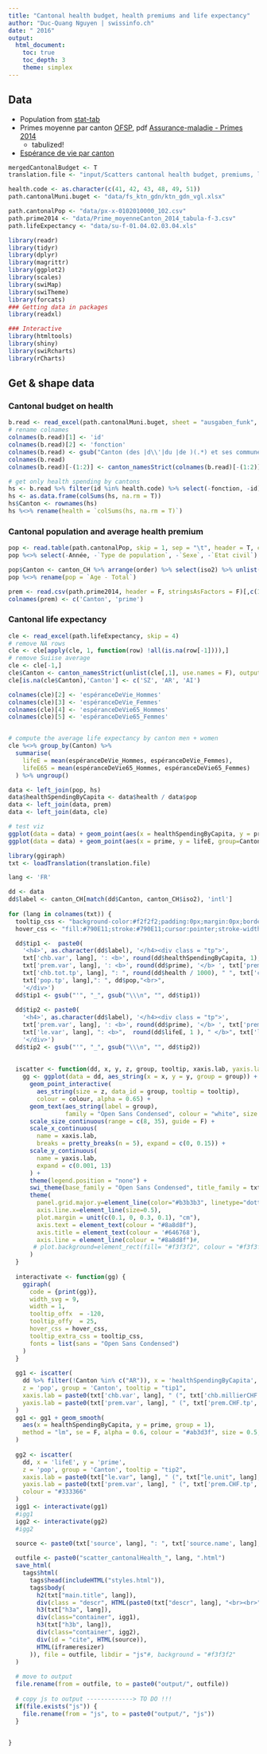 ```yaml
---
title: "Cantonal health budget, health premiums and life expectancy"
author: "Duc-Quang Nguyen | swissinfo.ch"
date: " 2016"
output: 
  html_document:
    toc: true
    toc_depth: 3
    theme: simplex
---
```



## Data

* Population from [stat-tab](https://www.pxweb.bfs.admin.ch/Table.aspx?layout=tableViewLayout2&px_tableid=px-x-0102010000_102%5cpx-x-0102010000_102.px&px_language=fr&px_type=PX&px_db=px-x-0102010000_102&rxid=c52f847b-3e18-4f95-be22-520dd3a44e44)
* Primes moyenne par canton [OFSP](http://www.bag.admin.ch/themen/krankenversicherung/00261/15006/index.html?lang=fr), pdf [Assurance-maladie - Primes 2014](http://www.bag.admin.ch/themen/krankenversicherung/00261/15006/index.html?lang=fr&download=NHzLpZeg7t,lnp6I0NTU042l2Z6ln1ae2IZn4Z2qZpnO2Yuq2Z6gpJCLeX54f2ym162epYbg2c_JjKbNoKSn6A--)
  * tabulized!
* [Espérance de vie par canton](https://www.bfs.admin.ch/bfs/fr/home/statistiques/population/naissances-deces/deces-mortalite-esperance-vie.assetdetail.317642.html)

```r

mergedCantonalBudget <- T
translation.file <- "input/Scatters cantonal health budget, premiums, life expectancy - Sheet1.csv"

health.code <- as.character(c(41, 42, 43, 48, 49, 51))
path.cantonalMuni.buget <- "data/fs_ktn_gdn/ktn_gdn_vgl.xlsx"

path.cantonalPop <- "data/px-x-0102010000_102.csv"
path.prime2014 <- "data/Prime_moyenneCanton_2014_tabula-f-3.csv"
path.lifeExpectancy <- "data/su-f-01.04.02.03.04.xls"

library(readr)
library(tidyr)
library(dplyr)
library(magrittr)
library(ggplot2)
library(scales)
library(swiMap)
library(swiTheme)
library(forcats)
### Getting data in packages
library(readxl)

### Interactive 
library(htmltools)
library(shiny)
library(swiRcharts)
library(rCharts)
```

## Get & shape data

### Cantonal budget on health
```r
b.read <- read_excel(path.cantonalMuni.buget, sheet = "ausgaben_funk", skip = 6)
# rename colnames
colnames(b.read)[1] <- 'id'
colnames(b.read)[2] <- 'fonction'
colnames(b.read) <- gsub("Canton (des |d\\'|du |de )(.*) et ses communes", "\\2", colnames(b.read))
colnames(b.read)
colnames(b.read)[-(1:2)] <- canton_namesStrict(colnames(b.read)[-(1:2)], "iso2")

# get only health spending by cantons
hs <- b.read %>% filter(id %in% health.code) %>% select(-fonction, -id)
hs <- as.data.frame(colSums(hs, na.rm = T))
hs$Canton <- rownames(hs)
hs %<>% rename(health = `colSums(hs, na.rm = T)`)
```

### Cantonal population and average health premium
```r
pop <- read.table(path.cantonalPop, skip = 1, sep = "\t", header = T, check.names = F, encoding = "latin1")
pop %<>% select(-Année, -`Type de population`, -`Sexe`, -`Etat civil`)

pop$Canton <- canton_CH %>% arrange(order) %>% select(iso2) %>% unlist() %>% as.character()
pop %<>% rename(pop = `Age - Total`)

prem <- read.csv(path.prime2014, header = F, stringsAsFactors = F)[,c(1, 3)]
colnames(prem) <- c('Canton', 'prime')
```

### Cantonal life expectancy
```r
cle <- read_excel(path.lifeExpectancy, skip = 4)
# remove NA rows
cle <- cle[apply(cle, 1, function(row) !all(is.na(row[-1]))),]
# remove Suiise average
cle <- cle[-1,]
cle$Canton <- canton_namesStrict(unlist(cle[,1], use.names = F), output = "iso2")
cle[is.na(cle$Canton),'Canton'] <- c('SZ', 'AR', 'AI')

colnames(cle)[2] <- 'espéranceDeVie_Hommes'
colnames(cle)[3] <- 'espéranceDeVie_Femmes'
colnames(cle)[4] <- 'espéranceDeVie65_Hommes'
colnames(cle)[5] <- 'espéranceDeVie65_Femmes'


# compute the average life expectancy by canton men + women
cle %<>% group_by(Canton) %>%
  summarise(
    lifeE = mean(espéranceDeVie_Hommes, espéranceDeVie_Femmes),
    lifeE65 = mean(espéranceDeVie65_Hommes, espéranceDeVie65_Femmes)
  ) %>% ungroup()

```

```r
data <- left_join(pop, hs)
data$healthSpendingByCapita <- data$health / data$pop
data <- left_join(data, prem)
data <- left_join(data, cle)

# test viz
ggplot(data = data) + geom_point(aes(x = healthSpendingByCapita, y = prime, group=Canton, size = pop))
ggplot(data = data) + geom_point(aes(x = prime, y = lifeE, group=Canton, size = pop))
```


```r
library(ggiraph)
txt <- loadTranslation(translation.file)

lang <- 'FR'

dd <- data
dd$label <- canton_CH[match(dd$Canton, canton_CH$iso2), 'intl']
  
for (lang in colnames(txt)) {
  tooltip_css <- "background-color:#f2f2f2;padding:0px;margin:0px;border-radius:5px;"
  hover_css <- "fill:#790E11;stroke:#790E11;cursor:pointer;stroke-width:3px"

  dd$tip1 <-  paste0(
    '<h4>', as.character(dd$label), '</h4><div class = "tp">', 
    txt['chb.var', lang], ': <b>', round(dd$healthSpendingByCapita, 1), ' </b>', txt['chb.millierCHF.tp', lang], '<br>',
    txt['prem.var', lang], ': <b>', round(dd$prime), '</b> ', txt['prem.CHF.tp', lang], '<br><br>',
    txt['chb.tot.tp', lang], ": ", round(dd$health / 1000), " ", txt['chb.tot.million', lang], "<br>",
    txt['pop.tp', lang],": ", dd$pop,"<br>",
    '</div>')
  dd$tip1 <- gsub("'", "_", gsub("\\\n", "", dd$tip1))
  
  dd$tip2 <- paste0(
    '<h4>', as.character(dd$label), '</h4><div class = "tp">', 
    txt['prem.var', lang], ': <b>', round(dd$prime), '</b> ', txt['prem.CHF.tp', lang], '<br>',
    txt['le.var', lang], ": <b>",  round(dd$lifeE, 1 ), " </b>", txt['le.unit', lang], "<br>",
    '</div>')
  dd$tip2 <- gsub("'", "_", gsub("\\\n", "", dd$tip2))
  
  
  iscatter <- function(dd, x, y, z, group, tooltip, xaxis.lab, yaxis.lab = "", colour = "#336666") {
    gg <- ggplot(data = dd, aes_string(x = x, y = y, group = group)) + 
      geom_point_interactive(
        aes_string(size = z, data_id = group, tooltip = tooltip), 
        colour = colour, alpha = 0.65) +
      geom_text(aes_string(label = group), 
                family = "Open Sans Condensed", colour = "white", size = 4) + 
      scale_size_continuous(range = c(8, 35), guide = F) + 
      scale_x_continuous(
        name = xaxis.lab, 
        breaks = pretty_breaks(n = 5), expand = c(0, 0.15)) + 
      scale_y_continuous(
        name = yaxis.lab,
        expand = c(0.001, 13)
      ) + 
      theme(legend.position = "none") + 
      swi_theme(base_family = "Open Sans Condensed", title_family = txt["title.font", lang]) + 
      theme(
        panel.grid.major.y=element_line(color="#b3b3b3", linetype="dotted", size=0.02),
        axis.line.x=element_line(size=0.5),
        plot.margin = unit(c(0.1, 0, 0.3, 0.1), "cm"),
        axis.text = element_text(colour = "#8a8d8f"),
        axis.title = element_text(colour = '#646768'),
        axis.line = element_line(colour = "#8a8d8f")#,
       # plot.background=element_rect(fill= "#f3f3f2", colour = "#f3f3f2")
      )
  }
  
  interactivate <- function(gg) {
    ggiraph(
      code = {print(gg)}, 
      width_svg = 9,
      width = 1, 
      tooltip_offx  = -120,
      tooltip_offy  = 25,
      hover_css = hover_css,
      tooltip_extra_css = tooltip_css,
      fonts = list(sans = "Open Sans Condensed")
    )  
  }
  
  gg1 <- iscatter(
    dd %>% filter(!Canton %in% c("AR")), x = 'healthSpendingByCapita', y = 'prime', 
    z = 'pop', group = 'Canton', tooltip = "tip1",
    xaxis.lab = paste0(txt['chb.var', lang], " (", txt['chb.millierCHF.tp', lang], ")"),
    yaxis.lab = paste0(txt['prem.var', lang], " (", txt['prem.CHF.tp', lang], ")")
  )
  gg1 <- gg1 + geom_smooth(
    aes(x = healthSpendingByCapita, y = prime, group = 1), 
    method = "lm", se = F, alpha = 0.6, colour = "#ab3d3f", size = 0.5, linetype = "dotted"
  )
  
  gg2 <- iscatter(
    dd, x = 'lifeE', y = 'prime', 
    z = 'pop', group = 'Canton', tooltip = "tip2",
    xaxis.lab = paste0(txt["le.var", lang], " (", txt["le.unit", lang], ")"),
    yaxis.lab = paste0(txt['prem.var', lang], " (", txt['prem.CHF.tp', lang], ")"),
    colour = "#333366"
  )
  igg1 <- interactivate(gg1)
  #igg1
  igg2 <- interactivate(gg2)
  #igg2
  
  source <- paste0(txt['source', lang], ": ", txt['source.name', lang], " | swissinfo.ch")

  outfile <- paste0("scatter_cantonalHealth_", lang, ".html")
  save_html(
    tags$html(
      tags$head(includeHTML("styles.html")),
      tags$body(    
        h2(txt["main.title", lang]),
        div(class = "descr", HTML(paste0(txt["descr", lang], "<br><br>"))),
        h3(txt["h3a", lang]),
        div(class="container", igg1),
        h3(txt["h3b", lang]),
        div(class="container", igg2),
        div(id = "cite", HTML(source)),
        HTML(iframeresizer)  
      )), file = outfile, libdir = "js"#, background = "#f3f3f2"
  )
   
  # move to output
  file.rename(from = outfile, to = paste0("output/", outfile))
  
  # copy js to output -------------> TO DO !!!
  if(file.exists("js")) {
    file.rename(from = "js", to = paste0("output/", "js"))    
  }

   
}


   
   
```